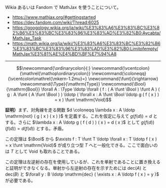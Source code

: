Wikia あるいは Fandom で MathJax を使うことについて。

* https://www.mathjax.org/#gettingstarted
* https://dev.fandom.com/wiki/Thread:6025
* https://googology.wikia.org/ja/wiki/%E3%83%A6%E3%83%BC%E3%82%B6%E3%83%BC%E3%83%96%E3%83%AD%E3%82%B0:Aycabta/MathJax_Task
* https://math.wikia.org/ja/wiki/%E3%83%A6%E3%83%BC%E3%82%B6%E3%83%BC%E3%83%96%E3%83%AD%E3%82%B0:Limitofempty/MathJax%E3%81%AE%E4%BD%BF%E7%94%A8

----

\[ \newcommand{\ordinarycolon}{:} \newcommand{\vcentcolon}{\mathrel{\mathop\ordinarycolon}} \newcommand{\coloneqq}{\vcentcolon\mathrel{\mkern-1.2mu}=} \newcommand{\funt}{\rightarrow} \newcommand{\Type}{\mathrm{Type}} \newcommand{\Bool}{\mathrm{Bool}} \forall A : \Type \ldotp \forall ( f : ( A \funt \Bool ) \funt A ) ( g : A \funt ( A \funt \Bool ) ) \ldotp ( \forall x : A \funt \Bool \ldotp g ( f ( x ) ) = x ) \funt \mathrm{Void} \]

'''証明）'''まず、対角線を走る関数 \( d \coloneqq \lambda x : A \ldotp \mathrm{not} ( g ( x ) ( x ) ) \) を定義する。これを仮定に与えて \( g ( f ( d ) ) = d \) とする。さらに \( \lambda x : A \ldotp g ( f ( d ) ) ( x ) = d ( x ) \) として \( g ( f ( d ) ) ( f ( d ) ) = d ( f ( d ) ) \) とする。矛盾。

この定理は \( \Bool \) から \( \exists f : T \funt T \ldotp \forall x : T \ldotp f ( x ) = x \funt \mathrm{Void} \) が成り立つ型 \( T \) へと一般化できる。ここで面白いのは \( T \) として \( \mathrm{Void} \) も取れることである。

この定理は左逆射の存在を使用しているが、これを単射であることに置き換えると証明ができなくなる。単射から左逆射の存在を示すためには \( \mathrm{dec} ( A ) \) と \( \mathrm{dec} ( B ) \) と \( \forall y : B \ldotp \mathrm{dec} ( \exists x : A \ldotp f ( x ) = y ) \) が必要である。
